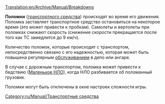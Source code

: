 [[Translation:en/Archive/Manual/Breakdowns]]


'''Поломки''' ([[ru/Manual/Транспорт|транспортного средства]]) происходят во время его движения. Поломка заставляет транспортное средство остановиться на некоторое время (это может привести к пробкам). 
Самолеты и вертолеты при поломках снижают скорость (снижение скорости прекращается после того как ТС замедлится до 9 км/ч).

Количество поломок, которые происходят с транспортом, непосредственно связано с его надежностью, которая может быть повышена регулярным [[ru/Manual/Обслуживание|обслуживанием]] в депо или ангаре.

В случае с дорожным транспортом, поломка может привести к бедствию ([[ru/Manual/Бедствия#malenkoe-nlo|Маленькое НЛО]]), когда НЛО разбивается об поломанный грузовик.

Поломки могут быть отключены в окне настроек сложности игры.

[[Category:ru/Manual/Транспортные средства]]